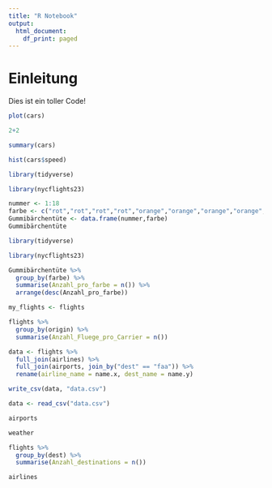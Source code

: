 ```yaml
---
title: "R Notebook"
output:
  html_document:
    df_print: paged
---
```


# Einleitung

Dies ist ein toller Code!

```r
plot(cars)
```

```r
2+2
```

```r
summary(cars)
```
```r
hist(cars$speed)
```

```r
library(tidyverse)
```

```r
library(nycflights23)
```
















```r
nummer <- 1:18
farbe <- c("rot","rot","rot","rot","orange","orange","orange","orange","grün","grün","grün","grün","dunkelrot","dunkelrot","rot","dunkelrot","gelb","gelb")
Gummibärchentüte <- data.frame(nummer,farbe)
Gummibärchentüte
```

```r
library(tidyverse)
```
```r
library(nycflights23)
```


```r
Gummibärchentüte %>%
  group_by(farbe) %>%
  summarise(Anzahl_pro_farbe = n()) %>%
  arrange(desc(Anzahl_pro_farbe))
```

```r
my_flights <- flights
```

```r
flights %>%
  group_by(origin) %>%
  summarise(Anzahl_Fluege_pro_Carrier = n())
```

```r
data <- flights %>%
  full_join(airlines) %>%
  full_join(airports, join_by("dest" == "faa")) %>%
  rename(airline_name = name.x, dest_name = name.y) 
```

```r
write_csv(data, "data.csv")
```

```r
data <- read_csv("data.csv")
```


```r
airports
```

```r
weather
```


```r
flights %>%
  group_by(dest) %>%
  summarise(Anzahl_destinations = n())
```


```r
airlines
```

















